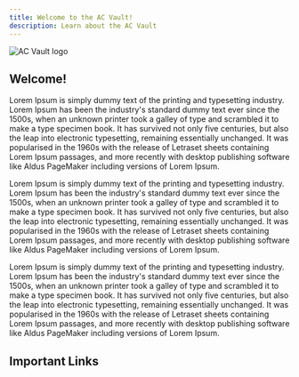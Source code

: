 ```yaml
---
title: Welcome to the AC Vault!
description: Learn about the AC Vault
---
```



![AC Vault logo](../../../../src/assets/homepage/acvault-logo-01-horizontal-02.png)

## Welcome!

Lorem Ipsum is simply dummy text of the printing and typesetting industry. Lorem Ipsum has been the industry's standard dummy text ever since the 1500s, when an unknown printer took a galley of type and scrambled it to make a type specimen book. It has survived not only five centuries, but also the leap into electronic typesetting, remaining essentially unchanged. It was popularised in the 1960s with the release of Letraset sheets containing Lorem Ipsum passages, and more recently with desktop publishing software like Aldus PageMaker including versions of Lorem Ipsum.

Lorem Ipsum is simply dummy text of the printing and typesetting industry. Lorem Ipsum has been the industry's standard dummy text ever since the 1500s, when an unknown printer took a galley of type and scrambled it to make a type specimen book. It has survived not only five centuries, but also the leap into electronic typesetting, remaining essentially unchanged. It was popularised in the 1960s with the release of Letraset sheets containing Lorem Ipsum passages, and more recently with desktop publishing software like Aldus PageMaker including versions of Lorem Ipsum.

Lorem Ipsum is simply dummy text of the printing and typesetting industry. Lorem Ipsum has been the industry's standard dummy text ever since the 1500s, when an unknown printer took a galley of type and scrambled it to make a type specimen book. It has survived not only five centuries, but also the leap into electronic typesetting, remaining essentially unchanged. It was popularised in the 1960s with the release of Letraset sheets containing Lorem Ipsum passages, and more recently with desktop publishing software like Aldus PageMaker including versions of Lorem Ipsum.

## Important Links

<CardGrid>
  <LinkCard title="1st AC Camera Prep Checklist" description="Web and Print version available" href="/1st-camera-prep-checklist/" target="_blank"/>
  <LinkCard title="2nd AC Camera Prep Checklist" description="Web and Print version available" href="/2nd-camera-prep-checklist/" target="_blank"/>
  <LinkCard title="AC Friends Discord Invite" description="Join a community of camera assistants" href="https://discord.gg/zcE8GnJgpq" target="_blank"/>
  <LinkCard title="Join the Union" description="Become a card-carrying member" href="/local-600/join-union/"/>
</CardGrid>
